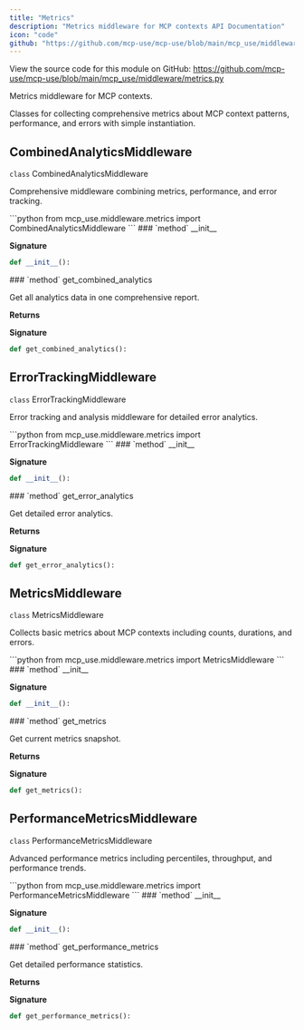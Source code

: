 ```yaml
---
title: "Metrics"
description: "Metrics middleware for MCP contexts API Documentation"
icon: "code"
github: "https://github.com/mcp-use/mcp-use/blob/main/mcp_use/middleware/metrics.py"
---
```



<Callout type="info" title="Source Code">
View the source code for this module on GitHub: <a href='https://github.com/mcp-use/mcp-use/blob/main/mcp_use/middleware/metrics.py' target='_blank' rel='noopener noreferrer'>https://github.com/mcp-use/mcp-use/blob/main/mcp_use/middleware/metrics.py</a>
</Callout>

Metrics middleware for MCP contexts.

Classes for collecting comprehensive metrics about MCP context patterns,
performance, and errors with simple instantiation.

## CombinedAnalyticsMiddleware

<div>
<RandomGradientBackground className="rounded-lg p-4 w-full h-full rounded-full">
<div className="text-black">
<div className="text-black font-bold text-xl mb-2 mt-8"><code className="!text-black">class</code> CombinedAnalyticsMiddleware</div>

Comprehensive middleware combining metrics, performance, and error tracking.

</div>
</RandomGradientBackground>
```python
from mcp_use.middleware.metrics import CombinedAnalyticsMiddleware
```

<Card type="info">
### `method` __init__

**Signature**
```python wrap
def __init__():
```

</Card>
<Card type="info">
### `method` get_combined_analytics

Get all analytics data in one comprehensive report.


**Returns**
><ResponseField name="returns" type="dict[str, Any]" />

**Signature**
```python wrap
def get_combined_analytics():
```

</Card>

</div>

## ErrorTrackingMiddleware

<div>
<RandomGradientBackground className="rounded-lg p-4 w-full h-full rounded-full">
<div className="text-black">
<div className="text-black font-bold text-xl mb-2 mt-8"><code className="!text-black">class</code> ErrorTrackingMiddleware</div>

Error tracking and analysis middleware for detailed error analytics.

</div>
</RandomGradientBackground>
```python
from mcp_use.middleware.metrics import ErrorTrackingMiddleware
```

<Card type="info">
### `method` __init__

**Signature**
```python wrap
def __init__():
```

</Card>
<Card type="info">
### `method` get_error_analytics

Get detailed error analytics.


**Returns**
><ResponseField name="returns" type="dict[str, Any]" />

**Signature**
```python wrap
def get_error_analytics():
```

</Card>

</div>

## MetricsMiddleware

<div>
<RandomGradientBackground className="rounded-lg p-4 w-full h-full rounded-full">
<div className="text-black">
<div className="text-black font-bold text-xl mb-2 mt-8"><code className="!text-black">class</code> MetricsMiddleware</div>

Collects basic metrics about MCP contexts including counts, durations, and errors.

</div>
</RandomGradientBackground>
```python
from mcp_use.middleware.metrics import MetricsMiddleware
```

<Card type="info">
### `method` __init__

**Signature**
```python wrap
def __init__():
```

</Card>
<Card type="info">
### `method` get_metrics

Get current metrics snapshot.


**Returns**
><ResponseField name="returns" type="dict[str, Any]" />

**Signature**
```python wrap
def get_metrics():
```

</Card>

</div>

## PerformanceMetricsMiddleware

<div>
<RandomGradientBackground className="rounded-lg p-4 w-full h-full rounded-full">
<div className="text-black">
<div className="text-black font-bold text-xl mb-2 mt-8"><code className="!text-black">class</code> PerformanceMetricsMiddleware</div>

Advanced performance metrics including percentiles, throughput, and performance trends.

</div>
</RandomGradientBackground>
```python
from mcp_use.middleware.metrics import PerformanceMetricsMiddleware
```

<Card type="info">
### `method` __init__

**Signature**
```python wrap
def __init__():
```

</Card>
<Card type="info">
### `method` get_performance_metrics

Get detailed performance statistics.


**Returns**
><ResponseField name="returns" type="dict[str, Any]" />

**Signature**
```python wrap
def get_performance_metrics():
```

</Card>

</div>
